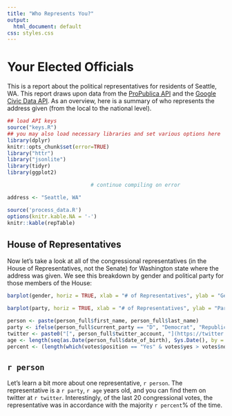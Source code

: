 ```yaml
---
title: "Who Represents You?"
output:
  html_document: default
css: styles.css
---
```


# Your Elected Officials

This is a report about the political representatives for residents of Seattle, WA. This report draws upon data from the [ProPublica API](https://projects.propublica.org/api-docs/congress-api/) and the [Google Civic Data API](https://developers.google.com/civic-information/). As an overview, here is a summary of who represents the address given (from the local to the national level). 

```r
## load API keys
source("keys.R")
## you may also load necessary libraries and set various options here
library(dplyr)
knitr::opts_chunk$set(error=TRUE)
library("httr")
library("jsonlite")
library(tidyr)
library(ggplot2)

                           # continue compiling on error
```

```r
address <- "Seattle, WA"
```

```r
source('process_data.R')
options(knitr.kable.NA = '-')
knitr::kable(repTable)
```

## House of Representatives
Now let’s take a look at all of the congressional representatives (in the House of Representatives, not the Senate) for Washington state where the address was given. We see this breakdown by gender and political party for those members of the House:

```r
barplot(gender, horiz = TRUE, xlab = "# of Representatives", ylab = "Gender", names.arg=c("Female", "Male"), col=c("PINK","BLUE"))

barplot(party, horiz = TRUE, xlab = "# of Representatives", ylab = "Party", names.arg=c("Republican", "Democratic"), col=c("RED","BLUE"))

```

```r
person <- paste(person_full$first_name, person_full$last_name)
party <- ifelse(person_full$current_party == "D", "Democrat", "Republican")
twitter <- paste0("[", person_full$twitter_account, "](https://twitter.com/", person_full$twitter_account, ")")
age <- length(seq(as.Date(person_full$date_of_birth), Sys.Date(), by = "year"))
percent <- (length(which(votes$position == "Yes" & votes$yes > votes$no)) + length(which(votes$position == "No" & votes$no > votes$yes))) / 20 * 100
```
## `r person`
Let’s learn a bit more about one representative, `r person`. The representative is a `r party`, `r age` years old, and you can find them on twitter at `r twitter`. Interestingly, of the last 20 congressional votes, the representative was in accordance with the majority `r percent`% of the time.


